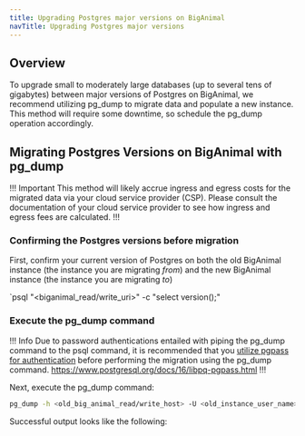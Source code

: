 ```yaml
---
title: Upgrading Postgres major versions on BigAnimal
navTitle: Upgrading Postgres major versions
---
```


## Overview

To upgrade small to moderately large databases (up to several tens of gigabytes) between major versions of Postgres on BigAnimal, we recommend utilizing pg_dump to migrate data and populate a new instance. This method will require some downtime, so schedule the pg_dump operation accordingly.

## Migrating Postgres Versions on BigAnimal with pg_dump

!!! Important
This method will likely accrue ingress and egress costs for the migrated data via your cloud service provider (CSP). Please consult the documentation of your cloud service provider to see how ingress and egress fees are calculated.
!!!

### Confirming the Postgres versions before migration

First, confirm your current version of Postgres on both the old BigAnimal instance (the instance you are migrating *from*) and the new BigAnimal instance (the instance you are migrating *to*)

`psql "<biganimal_read/write_uri>" -c "select version();"

### Execute the pg_dump command

!!! Info
Due to password authentications entailed with piping the pg_dump command to the psql command, it is recommended that you [utilize pgpass for authentication](https://www.postgresql.org/docs/16/libpq-pgpass.html) before performing the migration using the pg_dump command.
https://www.postgresql.org/docs/16/libpq-pgpass.html
!!!

Next, execute the pg_dump command:

```bash
pg_dump -h <old_big_animal_read/write_host> -U <old_instance_user_name> -d <old_db_name> | psql -h <new_big_animal_read/write_host> -U <new_instance_username> -d <new_db_name> 
```

Successful output looks like the following:

```

```